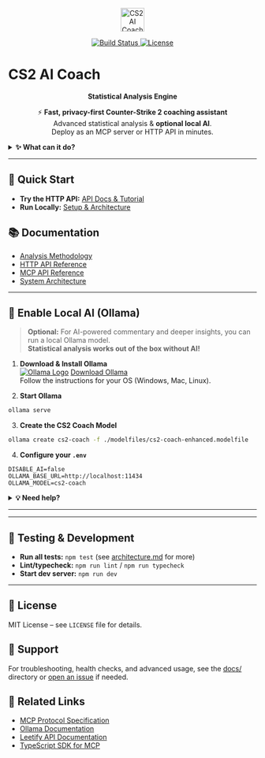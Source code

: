 

<p align="center">
  <img src="./assets/banner.png" alt="CS2 AI Coach Banner" height="48"/>
</p>

<p align="center">
  <a href="https://github.com/sord-dev/cs2-coach/actions">
    <img src="https://img.shields.io/github/actions/workflow/status/sord-dev/cs2-coach/ci.yml?branch=main" alt="Build Status"/>
  </a>
  <a href="LICENSE">
    <img src="https://img.shields.io/badge/license-MIT-blue.svg" alt="License"/>
  </a>
</p>

# CS2 AI Coach

<p align="center"><b>Statistical Analysis Engine</b></p>

<p align="center">
  ⚡ <b>Fast, privacy-first Counter-Strike 2 coaching assistant</b><br/>
  Advanced statistical analysis & <b>optional local AI</b>.<br/>
  Deploy as an MCP server or HTTP API in minutes.
</p>

[//]: # "Demo section (add a GIF or screenshot here for visual context)"


<details>
<summary><b>✨ What can it do?</b></summary>

- **Personalized coaching advice** with research-validated stats
- **Flow state & tilt detection** for peak performance
- **Actionable practice routines** and improvement tracking
- **Deploy anywhere**: Cloudflare, local, or integrate with Claude Desktop

</details>


---

## 🚀 Quick Start

- **Try the HTTP API:** [API Docs & Tutorial](docs/http-api-docs.md)
- **Run Locally:** [Setup & Architecture](docs/architecture.md)

## 📚 Documentation

- [Analysis Methodology](docs/analysis-methadology.md)
- [HTTP API Reference](docs/http-api-docs.md)
- [MCP API Reference](docs/mcp-api-docs.md)
- [System Architecture](docs/architecture.md)

---


## 🤖 Enable Local AI (Ollama)


> **Optional:** For AI-powered commentary and deeper insights, you can run a local Ollama model.  
> **Statistical analysis works out of the box without AI!**


1. **Download & Install Ollama**  
  [![Ollama Logo](https://ollama.ai/public/ollama-logo.svg)](https://ollama.ai/download) [Download Ollama](https://ollama.ai/download)  
  Follow the instructions for your OS (Windows, Mac, Linux).

2. **Start Ollama**
  ```bash
  ollama serve
  ```

3. **Create the CS2 Coach Model**
  ```bash
  ollama create cs2-coach -f ./modelfiles/cs2-coach-enhanced.modelfile
  ```

4. **Configure your `.env`**
  ```env
  DISABLE_AI=false
  OLLAMA_BASE_URL=http://localhost:11434
  OLLAMA_MODEL=cs2-coach
  ```



<details>
<summary><b>💡 Need help?</b></summary>

See [Architecture & Setup](docs/architecture.md) for troubleshooting and advanced configuration.

</details>

---


---

## 🧪 Testing & Development

- **Run all tests:** `npm test` (see [architecture.md](docs/architecture.md) for more)
- **Lint/typecheck:** `npm run lint` / `npm run typecheck`
- **Start dev server:** `npm run dev`


---

## 📄 License

MIT License – see `LICENSE` file for details.


## 🙋 Support

For troubleshooting, health checks, and advanced usage, see the [docs/](docs/) directory or [open an issue](https://github.com/sord-dev/cs2-coach/issues) if needed.

## 🔗 Related Links

- [MCP Protocol Specification](https://modelcontextprotocol.io/specification/2025-06-18)
- [Ollama Documentation](https://github.com/ollama/ollama)
- [Leetify API Documentation](https://api-public-docs.cs-prod.leetify.com/)
- [TypeScript SDK for MCP](https://github.com/modelcontextprotocol/typescript-sdk)